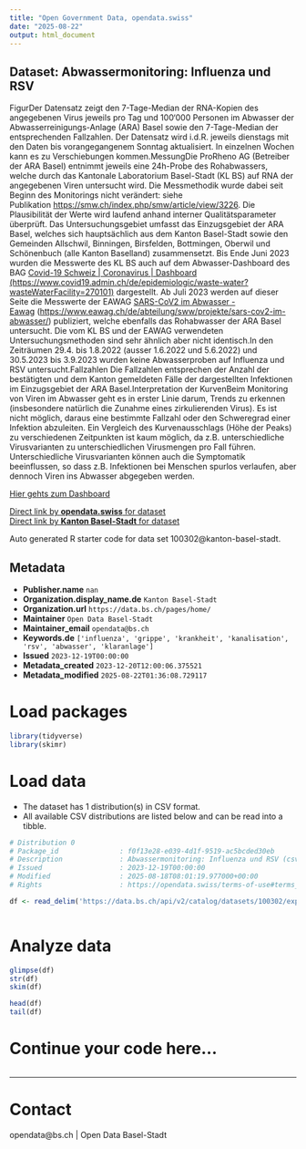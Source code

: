 ```yaml
---
title: "Open Government Data, opendata.swiss"
date: "2025-08-22"
output: html_document
---
```


## Dataset: Abwassermonitoring: Influenza und RSV

FigurDer Datensatz zeigt den 7-Tage-Median der RNA-Kopien des angegebenen Virus jeweils pro Tag und 100‘000 Personen im Abwasser der Abwasserreinigungs-Anlage (ARA) Basel sowie den 7-Tage-Median der entsprechenden Fallzahlen. Der Datensatz wird i.d.R. jeweils dienstags mit den Daten bis vorangegangenem Sonntag aktualisiert. In einzelnen Wochen kann es zu Verschiebungen kommen.MessungDie ProRheno AG (Betreiber der ARA Basel) entnimmt jeweils eine 24h-Probe des Rohabwassers, welche durch das Kantonale Laboratorium Basel-Stadt (KL BS) auf RNA der angegebenen Viren untersucht wird. Die Messmethodik wurde dabei seit Beginn des Monitorings nicht verändert: siehe Publikation [https://smw.ch/index.php/smw/article/view/3226](https://smw.ch/index.php/smw/article/view/3226). Die Plausibilität der Werte wird laufend anhand interner Qualitätsparameter überprüft. Das Untersuchungsgebiet umfasst das Einzugsgebiet der ARA Basel, welches sich hauptsächlich aus dem Kanton Basel-Stadt sowie den Gemeinden Allschwil, Binningen, Birsfelden, Bottmingen, Oberwil und Schönenbuch (alle Kanton Baselland) zusammensetzt. Bis Ende Juni 2023 wurden die Messwerte des KL BS auch auf dem Abwasser-Dashboard des BAG [Covid-⁠19 Schweiz | Coronavirus | Dashboard (https://www.covid19.admin.ch/de/epidemiologic/waste-water?wasteWaterFacility=270101)](https://www.covid19.admin.ch/de/epidemiologic/waste-water?wasteWaterFacility=270101) dargestellt. Ab Juli 2023 werden auf dieser Seite die Messwerte der EAWAG [SARS-CoV2 im Abwasser - Eawag](https://www.eawag.ch/de/abteilung/sww/projekte/sars-cov2-im-abwasser/) ([https://www.eawag.ch/de/abteilung/sww/projekte/sars-cov2-im-abwasser/](https://www.eawag.ch/de/abteilung/sww/projekte/sars-cov2-im-abwasser/)) publiziert, welche ebenfalls das Rohabwasser der ARA Basel untersucht. Die vom KL BS und der EAWAG verwendeten Untersuchungsmethoden sind sehr ähnlich aber nicht identisch.In den Zeiträumen
29.4. bis 1.8.2022 (ausser 1.6.2022 und 5.6.2022) und 30.5.2023 bis 3.9.2023
wurden keine Abwasserproben auf Influenza und RSV untersucht.Fallzahlen Die Fallzahlen entsprechen der Anzahl der bestätigten und dem Kanton gemeldeten Fälle der dargestellten Infektionen im Einzugsgebiet der ARA Basel.Interpretation der KurvenBeim Monitoring von Viren im Abwasser geht es in erster Linie darum, Trends zu erkennen (insbesondere natürlich die Zunahme eines zirkulierenden Virus). Es ist nicht möglich, daraus eine bestimmte Fallzahl oder den Schweregrad einer Infektion abzuleiten. Ein Vergleich des Kurvenausschlags (Höhe der Peaks) zu verschiedenen Zeitpunkten ist kaum möglich, da z.B. unterschiedliche Virusvarianten zu unterschiedlichen Virusmengen pro Fall führen. Unterschiedliche Virusvarianten können auch die Symptomatik beeinflussen, so dass z.B. Infektionen bei Menschen spurlos verlaufen, aber dennoch Viren ins Abwasser abgegeben werden.

[Hier gehts zum Dashboard](https://data.bs.ch/pages/abwassermonitoring-dashboard/)


[Direct link by **opendata.swiss** for dataset](https://opendata.swiss/de/dataset/abwassermonitoring-influenza-und-rsv)<br>
[Direct link by **Kanton Basel-Stadt** for dataset](https://data.bs.ch/explore/dataset/100302/)

Auto generated R starter code for data set 100302@kanton-basel-stadt.

## Metadata

- **Publisher.name** `nan`
- **Organization.display_name.de** `Kanton Basel-Stadt`
- **Organization.url** `https://data.bs.ch/pages/home/`
- **Maintainer** `Open Data Basel-Stadt`
- **Maintainer_email** `opendata@bs.ch`
- **Keywords.de** `['influenza', 'grippe', 'krankheit', 'kanalisation', 'rsv', 'abwasser', 'klaranlage']`
- **Issued** `2023-12-19T00:00:00`
- **Metadata_created** `2023-12-20T12:00:06.375521`
- **Metadata_modified** `2025-08-22T01:36:08.729117`


# Load packages

```r

library(tidyverse)
library(skimr)

```

# Load data

-   The dataset has 1 distribution(s) in CSV format.
-   All available CSV distributions are listed below and can be read into a tibble.

```r

# Distribution 0
# Package_id               : f0f13e28-e039-4d1f-9519-ac5bcded30eb
# Description              : Abwassermonitoring: Influenza und RSV (csv)
# Issued                   : 2023-12-19T00:00:00
# Modified                 : 2025-08-18T08:01:19.977000+00:00
# Rights                   : https://opendata.swiss/terms-of-use#terms_by

df <- read_delim('https://data.bs.ch/api/v2/catalog/datasets/100302/exports/csv?use_labels=true')



```

# Analyze data

```r

glimpse(df)
str(df)
skim(df)

head(df)
tail(df)

```

# Continue your code here...

```r

```

------------------------------------------------------------------------

# Contact

opendata@bs.ch | Open Data Basel-Stadt
